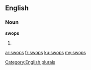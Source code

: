 ==English==

===Noun===
'''swops'''

# {{plural of|[[swop]]}}

[[Category:English plurals]]

[[ar:swops]]
[[fr:swops]]
[[ku:swops]]
[[my:swops]]